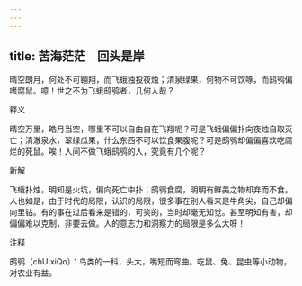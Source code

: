 ```yaml
---
---
---
```

title: 苦海茫茫　回头是岸
---



晴空朗月，何处不可翱翔，而飞蛾独投夜烛；清泉绿果，何物不可饮啄，而鸱鸮偏嗜腐鼠。噫！世之不为飞蛾鸱鸮者，几何人哉？

释义

晴空万里，皓月当空，哪里不可以自由自在飞翔呢？可是飞蛾偏偏扑向夜烛自取灭亡；清澈泉水，翠绿瓜果，什么东西不可以饮食果腹呢？可是鸱鸮却偏偏喜欢吃腐烂的死鼠。唉！人间不做飞蛾鸱鸮的人，究竟有几个呢？

新解

飞蛾扑烛，明知是火坑，偏向死亡中扑；鸱鸮食腐，明明有鲜美之物却弃而不食。人也如是，由于时代的局限，认识的局限，很多事在别人看来是牛角尖，自己却偏向里钻。有的事在过后看来是错的，可笑的，当时却毫无知觉。甚至明知有害，却偏偏难以克制，非要去做。人的意志力和洞察力的局限是多么大呀！

注释

鸱鸮（chU xiQo）：鸟类的一科，头大，嘴短而弯曲。吃鼠、兔、昆虫等小动物，对农业有益。